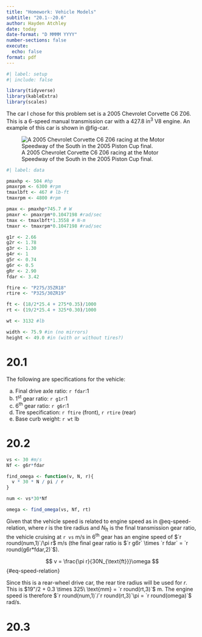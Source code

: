 ```yaml
---
title: "Homework: Vehicle Models"
subtitle: "20.1--20.6"
author: Hayden Atchley
date: today
date-format: "D MMMM YYYY"
number-sections: false
execute: 
  echo: false
format: pdf
---
```


```r
#| label: setup
#| include: false

library(tidyverse)
library(kableExtra)
library(scales)
```

The car I chose for this problem set is a 2005 Chevrolet Corvette C6 Z06.
This is a 6-speed manual transmission car with a 427.8 in^3^ V8 engine.
An example of this car is shown in @fig-car.

![A 2005 Chevrolet Corvette C6 Z06 racing at the Motor Speedway of the South in the 2005 Piston Cup final.](car.jpg){#fig-car}

```r
#| label: data

pmaxhp <- 504 #hp
pmaxrpm <- 6300 #rpm
tmaxlbft <- 467 # lb-ft
tmaxrpm <- 4800 #rpm

pmax <- pmaxhp*745.7 # W
pmaxr <- pmaxrpm*0.1047198 #rad/sec
tmax <- tmaxlbft*1.3558 # N-m
tmaxr <- tmaxrpm*0.1047198 #rad/sec

g1r <- 2.66
g2r <- 1.78
g3r <- 1.30
g4r <- 1
g5r <- 0.74
g6r <- 0.5
gRr <- 2.90
fdar <- 3.42

ftire <- "P275/35ZR18"
rtire <- "P325/30ZR19"

ft <- (18/2*25.4 + 275*0.35)/1000
rt <- (19/2*25.4 + 325*0.30)/1000

wt <- 3132 #lb

width <- 75.9 #in (no mirrors)
height <- 49.0 #in (with or without tires?)
```

# 20.1

The following are specifications for the vehicle:

a. Final drive axle ratio: `r fdar`:1
b. 1^st^ gear ratio: `r g1r`:1
c. 6^th^ gear ratio: `r g6r`:1
d. Tire specification: `r ftire` (front), `r rtire` (rear)
e. Base curb weight: `r wt` lb

# 20.2

```r
vs <- 30 #m/s
Nf <- g6r*fdar

find_omega <- function(v, N, r){
  v * 30 * N / pi / r
}

num <- vs*30*Nf

omega <- find_omega(vs, Nf, rt)
```

Given that the vehicle speed is related to engine speed as in @eq-speed-relation, where $r$ is the tire radius and $N_{\text{ft}}$ is the final transmission gear ratio, the vehicle cruising at `r vs` m/s in 6^th^ gear has an engine speed of $`r round(num,1)`/\pi r$ m/s (the final gear ratio is $`r g6r` \times `r fdar` = `r round(g6r*fdar,2)`$).

$$
v = \frac{\pi r}{30N_{\text{ft}}}\omega
$$ {#eq-speed-relation}

Since this is a rear-wheel drive car, the rear tire radius will be used for $r$.
This is $19"/2 + 0.3 \times 325\ \text{mm} = `r round(rt,3)`$ m.
The engine speed is therefore $`r round(num,1)`/`r round(rt,3)`\pi = `r round(omega)`$ rad/s.

# 20.3














